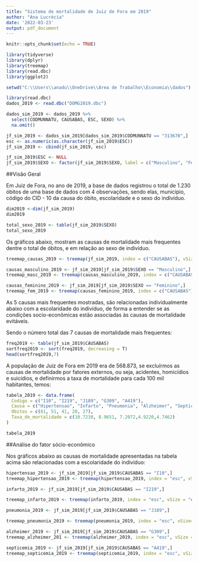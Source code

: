 ---
title: "Sistema de mortalidade de Juiz de Fora em 2019"
author: "Ana Lucrécia"
date: '2022-03-23'
output: pdf_document
---

```{r setup, include=FALSE}
knitr::opts_chunk$set(echo = TRUE)
```

```{r include=FALSE}
library(tidyverse)
library(dplyr)
library(treemap)
library(read.dbc)
library(ggplot2)

setwd("C:\\Users\\anadu\\OneDrive\\Área de Trabalho\\Economia\\dados")

library(read.dbc)
dados_2019 <- read.dbc("DOMG2019.dbc")

dados_sim_2019 <- dados_2019 %>%
  select(CODMUNNATU, CAUSABAS, ESC, SEXO) %>%
  na.omit()

jf_sim_2019 <- dados_sim_2019[dados_sim_2019$CODMUNNATU == "313670",]
esc <- as.numeric(as.character(jf_sim_2019$ESC))
jf_sim_2019 <- cbind(jf_sim_2019, esc)

jf_sim_2019$ESC <- NULL
jf_sim_2019$SEXO <- factor(jf_sim_2019$SEXO, label = c("Masculino", "Feminino"), levels= c(1,2))


```


##Visão Geral

Em Juiz de Fora, no ano de 2019, a base de dados registrou o total de 1.230 óbitos de uma base de dados com 4 observações, sendo elas, município, código do CID - 10 da causa do óbito, escolaridade e o sexo do indivíduo.

```{r echo=FALSE}
dim2019 <-dim(jf_sim_2019)
dim2019
```

```{r echo=FALSE}
total_sexo_2019 <- table(jf_sim_2019$SEXO)
total_sexo_2019
```


Os gráficos abaixo, mostram as causas de mortalidade mais frequentes dentre o total de óbitos, e em relação ao sexo de indivíduo.


```{r echo=FALSE}
treemap_causas_2019 <- treemap(jf_sim_2019, index = c("CAUSABAS"), vSize = "esc", title = "Causas de mortalidade em Juiz de Fora no ano de 2019", border.col = "white", fontsize.labels = 10, fontfamily.labels = "mono")
```


```{r echo=FALSE}
causas_masculino_2019 <- jf_sim_2019[jf_sim_2019$SEXO == "Masculino",]
treemap_masc_2019 <- treemap(causas_masculino_2019, index = c("CAUSABAS"), vSize = "esc", title = "Causas de mortalidade mais frequentes no sexo masculino.", border.col="white", fontsize.labels = 10, fontfamily.labels = "mono")
```

```{r echo=FALSE}
causas_feminino_2019 <- jf_sim_2019[jf_sim_2019$SEXO == "Feminino",]
treemap_fem_2019 <- treemap(causas_feminino_2019, index = c("CAUSABAS"), vSize = "esc", title = "Causas de mortalidade mais frequentes no sexo feminino.", border.col="white", fontsize.labels = 10, fontfamily.labels = "mono")
```


As 5 causas mais frequentes mostradas, são relacionadas individualmente abaixo com a escolaridade do indivíduo, de forma a entender se as condições socio-econômicas estão associadas às causas de mortalidade evitáveis. 

Sendo o número total das 7 causas de mortalidade mais frequentes:


```{r echo=FALSE}
freq2019 <- table(jf_sim_2019$CAUSABAS)
sortfreq2019 <- sort(freq2019, decreasing = T)
head(sortfreq2019,7)
```

A população de Juiz de Fora em 2019 era de 568.873, se excluírmos as causas de mortalidade por fatores externos, ou seja, acidentes, homicídios e suicídios, e definirmos a taxa de mortalidade para cada 100 mil habitantes, temos:


```{r echo=FALSE}
tabela_2019 <- data.frame(
  Codigo = c("I10", "I219", "J189", "G309", "A419"),
  Causa = c("Hipertensao", "Infarto", "Pneumonia", "Alzheimer", "Septicemia"),
  Obitos = c(61, 51, 41, 28, 27),
  Taxa_de_mortalidade = c(10.7230, 8.9651, 7.2072,4.9220,4.7462)
)

tabela_2019
```


##Análise do fator sócio-econômico

Nos gráficos abaixo as causas de mortalidade apresentadas na tabela acima são relacionadas com a  escolaridade do indivíduo:

```{r echo=FALSE}
hipertensao_2019 <- jf_sim_2019[jf_sim_2019$CAUSABAS == "I10",]
treemap_hipertensao_2019 <- treemap(hipertensao_2019, index = "esc", vSize = "esc", title = "Hipertensão",border.col = "white", fontsize.labels = 10, fontfamily.labels = "mono")

```

```{r echo=FALSE}
infarto_2019 <- jf_sim_2019[jf_sim_2019$CAUSABAS == "I219",]

treemap_infarto_2019 <- treemap(infarto_2019, index = "esc", vSize = "esc", title = "Infarto", border.col = "white",type = "index",fun.aggregate = "weighted.mean" , fontsize.labels = 10, fontfamily.labels = "mono")

```

```{r echo=FALSE}
pneumonia_2019 <- jf_sim_2019[jf_sim_2019$CAUSABAS == "J189",]

treemap_pneumonia_2019 <- treemap(pneumonia_2019, index = "esc", vSize= "esc", title = "Pneumonia", border.col = "white", fontsize.labels = 10, fontfamily.labels = "mono")
```

```{r echo=FALSE}
alzheimer_2019 <- jf_sim_2019[jf_sim_2019$CAUSABAS == "G309",]
treemap_alzheimer_201 <- treemap(alzheimer_2019, index = "esc", vSize = "esc", title = "Alzheimer", border.col = "white", fontsize.labels = 10, fontfamily.labels = "mono")
```

```{r echo=FALSE}
septicemia_2019 <- jf_sim_2019[jf_sim_2019$CAUSABAS == "A419",]
treemap_septicemia_2019 <- treemap(septicemia_2019, index = "esc", vSize = "esc", title = "Septicemia", border.col = "white", fontsize.labels = 10, fontfamily.labels = "mono")

```